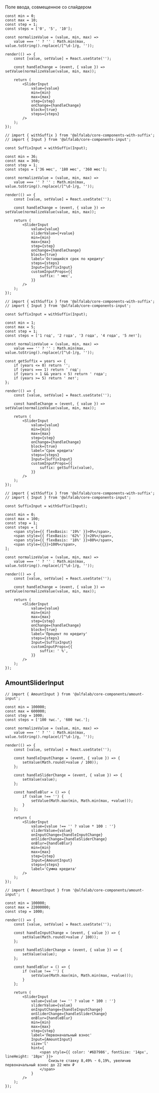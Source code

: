 Поле ввода, совмещенное со слайдером

```tsx live
const min = 0;
const max = 10;
const step = 1;
const steps = ['0', '5', '10'];

const normalizeValue = (value, min, max) =>
    value === '' ? '' : Math.min(max, value.toString().replace(/[^\d-]/g, ''));

render(() => {
    const [value, setValue] = React.useState('');

    const handleChange = (event, { value }) => setValue(normalizeValue(value, min, max));

    return (
        <SliderInput
            value={value}
            min={min}
            max={max}
            step={step}
            onChange={handleChange}
            block={true}
            steps={steps}
        />
    );
});
```

```tsx live
// import { withSuffix } from '@alfalab/core-components-with-suffix';
// import { Input } from '@alfalab/core-components-input';

const SuffixInput = withSuffix(Input);

const min = 36;
const max = 360;
const step = 1;
const steps = ['36 мес', '180 мес', '360 мес'];

const normalizeValue = (value, min, max) =>
    value === '' ? '' : Math.min(max, value.toString().replace(/[^\d-]/g, ''));

render(() => {
    const [value, setValue] = React.useState('');

    const handleChange = (event, { value }) => setValue(normalizeValue(value, min, max));

    return (
        <SliderInput
            value={value}
            sliderValue={+value}
            min={min}
            max={max}
            step={step}
            onChange={handleChange}
            block={true}
            label='Оставшийся срок по кредиту'
            steps={steps}
            Input={SuffixInput}
            customInputProps={{
                suffix: ' мес',
            }}
        />
    );
});
```

```tsx live
// import { withSuffix } from '@alfalab/core-components-with-suffix';
// import { Input } from '@alfalab/core-components-input';

const SuffixInput = withSuffix(Input);

const min = 1;
const max = 5;
const step = 1;
const steps = ['1 год', '2 года', '3 года', '4 года', '5 лет'];

const normalizeValue = (value, min, max) =>
    value === '' ? '' : Math.min(max, value.toString().replace(/[^\d-]/g, ''));

const getSuffix = years => {
    if (years <= 0) return '';
    if (years === 1) return ' год';
    if (years > 1 && years < 5) return ' года';
    if (years >= 5) return ' лет';
};

render(() => {
    const [value, setValue] = React.useState('');

    const handleChange = (event, { value }) => setValue(normalizeValue(value, min, max));

    return (
        <SliderInput
            value={value}
            min={min}
            max={max}
            step={step}
            onChange={handleChange}
            block={true}
            label='Срок кредита'
            steps={steps}
            Input={SuffixInput}
            customInputProps={{
                suffix: getSuffix(value),
            }}
        />
    );
});
```

```tsx live
// import { withSuffix } from '@alfalab/core-components-with-suffix';
// import { Input } from '@alfalab/core-components-input';

const SuffixInput = withSuffix(Input);

const min = 0;
const max = 100;
const step = 1;
const steps = [
    <span style={{ flexBasis: '19%' }}>0%</span>,
    <span style={{ flexBasis: '62%' }}>20%</span>,
    <span style={{ flexBasis: '18%' }}>80%</span>,
    <span style={{}}>100%</span>,
];

const normalizeValue = (value, min, max) =>
    value === '' ? '' : Math.min(max, value.toString().replace(/[^\d-]/g, ''));

render(() => {
    const [value, setValue] = React.useState('');

    const handleChange = (event, { value }) => setValue(normalizeValue(value, min, max));

    return (
        <SliderInput
            value={value}
            min={min}
            max={max}
            step={step}
            onChange={handleChange}
            block={true}
            label='Процент по кредиту'
            steps={steps}
            Input={SuffixInput}
            customInputProps={{
                suffix: ' %',
            }}
        />
    );
});
```

## AmountSliderInput

```tsx live
// import { AmountInput } from '@alfalab/core-components/amount-input';

const min = 100000;
const max = 600000;
const step = 1000;
const steps = ['100 тыс.', '600 тыс.'];

const normalizeValue = (value, min, max) =>
    value === '' ? '' : Math.min(max, value.toString().replace(/[^\d-]/g, ''));

render(() => {
    const [value, setValue] = React.useState('');

    const handleInputChange = (event, { value }) => {
        setValue(Math.round(+value / 100));
    };

    const handleSliderChange = (event, { value }) => {
        setValue(value);
    };

    const handleBlur = () => {
        if (value !== '') {
            setValue(Math.max(min, Math.min(max, +value)));
        }
    };

    return (
        <SliderInput
            value={value !== '' ? value * 100 : ''}
            sliderValue={value}
            onInputChange={handleInputChange}
            onSliderChange={handleSliderChange}
            onBlur={handleBlur}
            min={min}
            max={max}
            step={step}
            Input={AmountInput}
            steps={steps}
            label='Сумма кредита'
        />
    );
});
```

```tsx live
// import { AmountInput } from '@alfalab/core-components/amount-input';

const min = 100000;
const max = 22000000;
const step = 1000;

render(() => {
    const [value, setValue] = React.useState('');

    const handleInputChange = (event, { value }) => {
        setValue(Math.round(+value / 100));
    };

    const handleSliderChange = (event, { value }) => {
        setValue(value);
    };

    const handleBlur = () => {
        if (value !== '') {
            setValue(Math.max(min, Math.min(max, +value)));
        }
    };

    return (
        <SliderInput
            value={value !== '' ? value * 100 : ''}
            sliderValue={value}
            onInputChange={handleInputChange}
            onSliderChange={handleSliderChange}
            onBlur={handleBlur}
            min={min}
            max={max}
            step={step}
            label='Первоначальный взнос'
            Input={AmountInput}
            size='l'
            hint={
                <span style={{ color: '#6D7986', fontSize: '14px', lineHeight: '18px' }}>
                    Снизьте ставку 8,49% ➝ 6,19%, увеличив первоначальный взнос до 22 млн ₽
                </span>
            }
        />
    );
});
```
